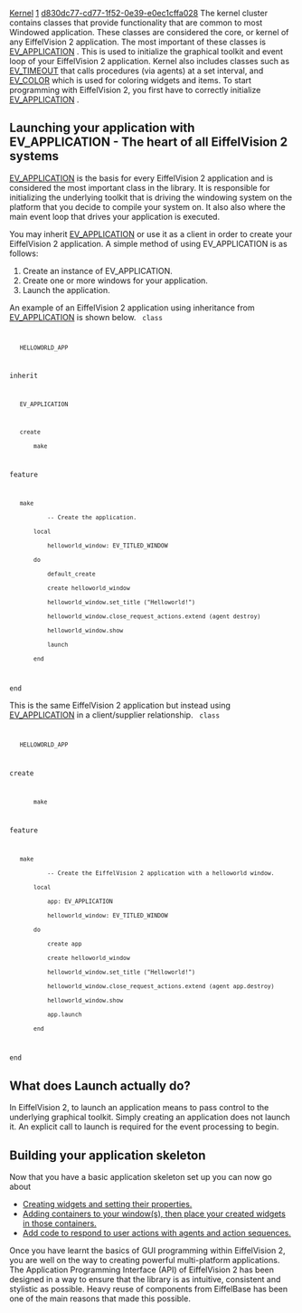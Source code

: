 [[Property:title|Kernel]]
[[Property:weight|1]]
[[Property:uuid|d830dc77-cd77-1f52-0e39-e0ec1cffa028]]
The kernel cluster contains classes that provide functionality that are common to most Windowed application. These classes are considered the core, or kernel of any EiffelVision 2 application. The most important of these classes is [[ref:libraries/vision2/reference/ev_application_chart|EV_APPLICATION]] . This is used to initialize the graphical toolkit and event loop of your EiffelVision 2 application. Kernel also includes classes such as [[ref:libraries/vision2/reference/ev_timeout_chart| EV_TIMEOUT]]  that calls procedures (via agents) at a set interval, and [[ref:libraries/vision2/reference/ev_color_chart| EV_COLOR]]  which is used for coloring widgets and items. To start programming with EiffelVision 2, you first have to correctly initialize [[ref:libraries/vision2/reference/ev_application_chart|EV_APPLICATION]] . 

==Launching your application with EV_APPLICATION - The heart of all EiffelVision 2 systems==

[[ref:libraries/vision2/reference/ev_application_chart|EV_APPLICATION]]  is the basis for every EiffelVision 2 application and is considered the most important class in the library. It is responsible for initializing the underlying toolkit that is driving the windowing system on the platform that you decide to compile your system on. It also also where the main event loop that drives your application is executed. 

{{note|It is ''' not''' possible to create a EiffelVision 2 component unless an application exists (query [[ref:/libraries/vision2/reference/ev_environment_chart|EV_ENVIRONMENT]] ). }}
You may inherit [[ref:libraries/vision2/reference/ev_application_chart|EV_APPLICATION]]  or use it as a client in order to create your EiffelVision 2 application. A simple method of using EV_APPLICATION is as follows: 
# Create an instance of EV_APPLICATION.
# Create one or more windows for your application.
# Launch the application.

An example of an EiffelVision 2 application using inheritance from [[ref:libraries/vision2/reference/ev_application_chart|EV_APPLICATION]]  is shown below.
<code>
class
    HELLOWORLD_APP

inherit
    EV_APPLICATION

    create
        make

feature

    make
            -- Create the application.
        local
            helloworld_window: EV_TITLED_WINDOW
        do
            default_create
            create helloworld_window
            helloworld_window.set_title ("Helloworld!")
            helloworld_window.close_request_actions.extend (agent destroy) 
            helloworld_window.show
            launch
        end

end
</code>

This is the same EiffelVision 2 application but instead using [[ref:libraries/vision2/reference/ev_application_chart|EV_APPLICATION]] in a client/supplier relationship. 
<code>
class
    HELLOWORLD_APP

create
        make

feature

    make
            -- Create the EiffelVision 2 application with a helloworld window.
        local
            app: EV_APPLICATION
            helloworld_window: EV_TITLED_WINDOW
        do
            create app
            create helloworld_window
            helloworld_window.set_title ("Helloworld!")
            helloworld_window.close_request_actions.extend (agent app.destroy)
            helloworld_window.show
            app.launch
        end

end
</code>

==What does Launch actually do?==
In EiffelVision 2, to launch an application means to pass control to the underlying graphical toolkit. Simply creating an application does not launch it. An explicit call to launch is required for the event processing to begin. 
{{note|An EiffelVision 2 system is event based. This means that you do not have control of the execution within an EiffelVision 2 system, but must respond appropriately to [[Events|events]]  as they occur. Therefore, if you call launch on an [[ref:libraries/vision2/reference/ev_application_chart|EV_APPLICATION]] , the processing for the application will continue indefinitely unless you have provided a way to exit the application. It is essential to initialize your components correctly, so your application can be exited (call <eiffel>destroy</eiffel> on the application). }}

==Building your application skeleton==

Now that you have a basic application skeleton set up you can now go about
*  [[Widgets|Creating widgets and setting their properties.]]  
*  [[Containers|Adding containers to your window(s), then place your created widgets in those containers.]]  
*  [[Events|Add code to respond to user actions with agents and action sequences.]]  

Once you have learnt the basics of GUI programming within EiffelVision 2, you are well on the way to creating powerful multi-platform applications. The Application Programming Interface (API) of EiffelVision 2 has been designed in a way to ensure that the library is as intuitive, consistent and stylistic as possible. Heavy reuse of components from EiffelBase has been one of the main reasons that made this possible.

